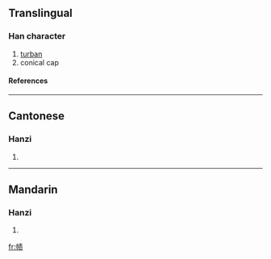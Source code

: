 {{see|幘}}

==Translingual==
===Han character===
{{Han char|rn=50|rad=巾|as=08|sn=11|four=|canj=中月手一人 (LBQMO)}}
# [[turban]]
# conical cap
====References====
{{Han ref|kx=0333.161|hdz=10742.070|uh=5E3B|ud=24123}}
----
==Cantonese==
===Hanzi===
{{yue-hanzi|jyut=|y=jik1}}
# {{defn|Cantonese}}
----
==Mandarin==
===Hanzi===
{{cmn-hanzi|tra=幘|pin=[[zé]] (ze2)|wg=tse<sup>2</sup>}}
# {{defn|Mandarin}}

[[fr:帻]]